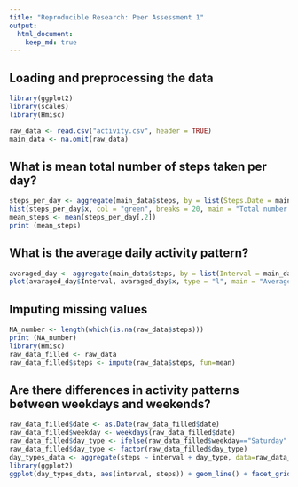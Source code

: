 ```yaml
---
title: "Reproducible Research: Peer Assessment 1"
output: 
  html_document:
    keep_md: true
---
```



## Loading and preprocessing the data
```r
library(ggplot2)
library(scales)
library(Hmisc)
```
```r
raw_data <- read.csv("activity.csv", header = TRUE)
main_data <- na.omit(raw_data)
```

## What is mean total number of steps taken per day?

```r
steps_per_day <- aggregate(main_data$steps, by = list(Steps.Date = main_data$date), FUN = "sum")
hist(steps_per_day$x, col = "green", breaks = 20, main = "Total number of steps taken each day", xlab = "Number of steps per day")
mean_steps <- mean(steps_per_day[,2])
print (mean_steps)
```

## What is the average daily activity pattern?

```r
avaraged_day <- aggregate(main_data$steps, by = list(Interval = main_data$interval), FUN = "mean")
plot(avaraged_day$Interval, avaraged_day$x, type = "l", main = "Average daily activity pattern", ylab = "Avarage number of steps taken", xlab = "5-min intervals")
```

## Imputing missing values
```r
NA_number <- length(which(is.na(raw_data$steps)))
print (NA_number)
library(Hmisc)
raw_data_filled <- raw_data
raw_data_filled$steps <- impute(raw_data$steps, fun=mean)
```


## Are there differences in activity patterns between weekdays and weekends?

```r
raw_data_filled$date <- as.Date(raw_data_filled$date)
raw_data_filled$weekday <- weekdays(raw_data_filled$date)
raw_data_filled$day_type <- ifelse(raw_data_filled$weekday=="Saturday" |                                   raw_data_filled$weekday=="Sunday","Weekend","Weekday")
raw_data_filled$day_type <- factor(raw_data_filled$day_type)
day_types_data <- aggregate(steps ~ interval + day_type, data=raw_data_filled, mean)
library(ggplot2)
ggplot(day_types_data, aes(interval, steps)) + geom_line() + facet_grid(day_type ~ .) + xlab("5-minute intervals") + ylab("Avarage number of steps taken") + ggtitle("Weekdays and weekends activity patterns")
```